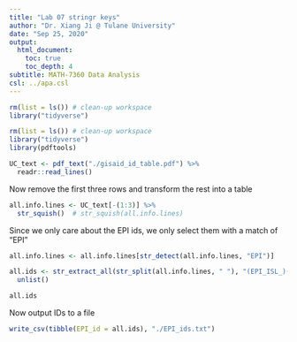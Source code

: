 ```yaml
---
title: "Lab 07 stringr keys"
author: "Dr. Xiang Ji @ Tulane University"
date: "Sep 25, 2020"
output:
  html_document:
    toc: true
    toc_depth: 4  
subtitle: MATH-7360 Data Analysis
csl: ../apa.csl
---
```


```r
rm(list = ls()) # clean-up workspace
library("tidyverse")
```

```r
rm(list = ls()) # clean-up workspace
library("tidyverse")
library(pdftools)

UC_text <- pdf_text("./gisaid_id_table.pdf") %>%
  readr::read_lines()
```

Now remove the first three rows and transform the rest into a table

```r
all.info.lines <- UC_text[-(1:3)] %>%
  str_squish()  # str_squish(all.info.lines)
```

Since we only care about the EPI ids, we only select them with a match of "EPI"

```r
all.info.lines <- all.info.lines[str_detect(all.info.lines, "EPI")]

all.ids <- str_extract_all(str_split(all.info.lines, " "), "(EPI_ISL_)(\\d{4,8})") %>%
  unlist()

all.ids
```

Now output IDs to a file

```r
write_csv(tibble(EPI_id = all.ids), "./EPI_ids.txt")
```